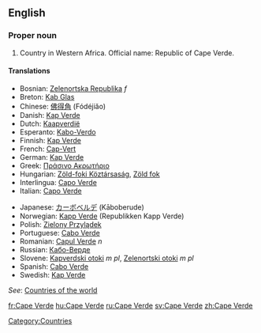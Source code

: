 ==English==

===Proper noun===

# Country in Western Africa. Official name: Republic of Cape Verde.

====Translations====
{{top}}
*Bosnian: [[Zelenortska Republika]] ''f''
*Breton: [[Kab Glas]]
*Chinese: [[佛得角]] (Fódéjiăo)
*Danish: [[Kap Verde]]
*Dutch: [[Kaapverdië]]
*Esperanto: [[Kabo-Verdo]]
*Finnish: [[Kap Verde]]
*French: [[Cap-Vert]]
*German: [[Kap Verde]]
*Greek: [[Πράσινο Ακρωτήριο]]
*Hungarian: [[Zöld-foki Köztársaság]], [[Zöld fok]]
*Interlingua: [[Capo Verde]]
*Italian: [[Capo Verde]]
{{mid}}
*Japanese: [[カーボベルデ]] (Kāboberude)
*Norwegian: [[Kapp Verde]] (Republikken Kapp Verde)
*Polish: [[Zielony Przylądek]]
*Portuguese: [[Cabo Verde]]
*Romanian: [[Capul Verde]] ''n''
*Russian: [[Кабо-Верде]]
*Slovene: [[Kapverdski otoki]] ''m pl'', [[Zelenortski otoki]] ''m pl''
*Spanish: [[Cabo Verde]]
*Swedish: [[Kap Verde]]
{{bottom}}

''See'': [[Countries of the world]]

[[Category:Countries]]

[[fr:Cape Verde]]
[[hu:Cape Verde]]
[[ru:Cape Verde]]
[[sv:Cape Verde]]
[[zh:Cape Verde]]